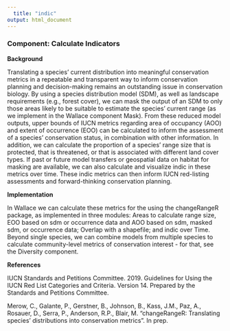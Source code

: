 ```yaml
---
  title: "indic"
output: html_document
---
```

### **Component: Calculate Indicators**

**Background**

  Translating a species’ current distribution into meaningful conservation metrics in a repeatable and transparent way to inform conservation planning and decision-making remains an outstanding issue in conservation biology. By using a species distribution model (SDM), as well as landscape requirements (e.g., forest cover), we can mask the output of an SDM to only those areas likely to be suitable to estimate the species’ current
range (as we implement in the Wallace component Mask). From these reduced model outputs, upper bounds of IUCN metrics regarding area of occupancy (AOO) and extent of occurrence (EOO) can be calculated to inform the assessment of a species’ conservation status, in combination with other information. In
addition, we can calculate the proportion of a species’ range size that is protected, that is threatened, or that is associated with different land cover types. If past or future model transfers or geospatial data
on habitat for masking are available, we can also calculate and visualize indic in these metrics over time. These indic metrics can then inform IUCN red-listing assessments and forward-thinking conservation planning.

**Implementation**

  In Wallace we can calculate these metrics for the using the changeRangeR package, as implemented in three modules:  Areas to calculate range size, EOO based on sdm or occurrence data and AOO based on sdm, masked sdm, or occurrence data; Overlap with a shapefile; and indic over Time.
Beyond single species, we can combine models from multiple species to calculate community-level metrics of conservation interest  - for that, see the Diversity component.

**References**

IUCN Standards and Petitions Committee. 2019. Guidelines for Using the IUCN Red List Categories and Criteria. Version 14. Prepared by the Standards and Petitions Committee.

Merow, C., Galante, P., Gerstner, B., Johnson, B., Kass, J.M., Paz, A., Rosauer, D., Serra, P., Anderson, R.P., Blair, M. “changeRangeR: Translating species’ distributions into conservation metrics”. In prep.
